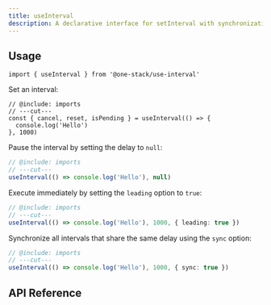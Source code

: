 ```yaml
---
title: useInterval
description: A declarative interface for setInterval with synchronization support.
---
```


## Usage

```tsx twoslash include imports
import { useInterval } from '@one-stack/use-interval'
```

Set an interval:

```tsx twoslash
// @include: imports
// ---cut---
const { cancel, reset, isPending } = useInterval(() => {
  console.log('Hello')
}, 1000)
```

Pause the interval by setting the delay to `null`:

```ts twoslash
// @include: imports
// ---cut---
useInterval(() => console.log('Hello'), null)
```

Execute immediately by setting the `leading` option to `true`:

```ts twoslash
// @include: imports
// ---cut---
useInterval(() => console.log('Hello'), 1000, { leading: true })
```

Synchronize all intervals that share the same delay using the `sync` option:

```ts twoslash
// @include: imports
// ---cut---
useInterval(() => console.log('Hello'), 1000, { sync: true })
```

## API Reference

<AutoTypeTable
  name="UseIntervalOptions"
  description="Options for the useInterval hook (3rd argument)."
  path="packages/use-interval/src/index.ts"
/>

<AutoTypeTable
  name="UseIntervalReturn"
  description="Return value of the useInterval hook."
  path="packages/use-interval/src/index.ts"
/>
